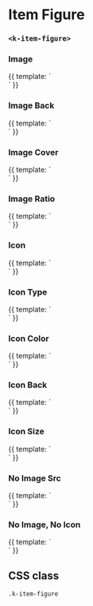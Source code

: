 
<Meta
  title="UI | Data / Item Figure"
  component={ItemFigure}
  decorators={[Padding]}
/>

# Item Figure
### `<k-item-figure>`

<Props of={ItemFigure} />

### Image
<Preview>
  <Story name="Image">
    {{
      template: `
        <div style="max-width: 20rem">
          <k-item-figure
            :image="{
              url: 'https://source.unsplash.com/user/erondu/1600x900'
            }"
          />
        </div>
      `
    }}
  </Story>
</Preview>

### Image Back
<Preview>
  <Story name="Image Back">
    {{
      template: `
        <div style="max-width: 20rem">
          <k-item-figure
            :image="{
              url: 'https://source.unsplash.com/user/erondu/1600x900',
              back: 'pattern'
            }"
          />
        </div>
      `
    }}
  </Story>
</Preview>

### Image Cover
<Preview>
  <Story name="Image Cover">
    {{
      template: `
        <div style="max-width: 20rem">
          <k-item-figure
            :image="{
              url: 'https://source.unsplash.com/user/erondu/1600x900',
              cover: true
            }"
          />
        </div>
      `
    }}
  </Story>
</Preview>

### Image Ratio
<Preview>
  <Story name="Image Ratio">
    {{
      template: `
        <div style="max-width: 20rem">
          <k-item-figure
            :image="{
              url: 'https://source.unsplash.com/user/erondu/1600x900',
              cover: true,
              ratio: '16/9'
            }"
          />
        </div>
      `
    }}
  </Story>
</Preview>

### Icon
<Preview>
  <Story name="Icon">
    {{
      template: `
        <div style="max-width: 20rem">
          <k-item-figure
            :icon="true"
          />
        </div>
      `
    }}
  </Story>
</Preview>

### Icon Type
<Preview>
  <Story name="Icon Type">
    {{
      template: `
        <div style="max-width: 20rem">
          <k-item-figure
            :icon="{
              type: 'user'
            }"
          />
        </div>
      `
    }}
  </Story>
</Preview>

### Icon Color
<Preview>
  <Story name="Icon Color">
    {{
      template: `
        <div style="max-width: 20rem">
          <k-item-figure
            :icon="{
              color: 'green-light',
              type: 'image',
            }"
          />
        </div>
      `
    }}
  </Story>
</Preview>

### Icon Back
<Preview>
  <Story name="Icon Back">
    {{
      template: `
        <div style="max-width: 20rem">
          <k-item-figure
            :icon="{
              back: 'pattern',
              color: 'green-light',
              type: 'image',
            }"
          />
        </div>
      `
    }}
  </Story>
</Preview>

### Icon Size
<Preview>
  <Story name="Icon Size">
    {{
      template: `
        <div style="max-width: 20rem">
          <k-item-figure
            :icon="{
              back: 'pattern',
              color: 'green-light',
              size: 'large',
              type: 'image',
            }"
          />
        </div>
      `
    }}
  </Story>
</Preview>

### No Image Src
<Preview>
  <Story name="No Image Src">
    {{
      template: `
        <div style="max-width: 20rem">
          <k-item-figure />
        </div>
      `
    }}
  </Story>
</Preview>

### No Image, No Icon
<Preview>
  <Story name="No Image, No Icon">
    {{
      template: `
        <div style="max-width: 20rem">
          <k-item-figure
            :icon="false"
            :image="false"
          />
        </div>
      `
    }}
  </Story>
</Preview>


## CSS class

`.k-item-figure`
